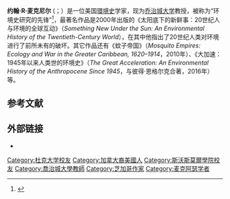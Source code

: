 {{Infobox academic
| honorific_prefix   =
| name               = J. R. McNeill
| honorific_suffix   =
| native_name        = 
| native_name_lang   = 
| image              = 
| image_size         = 
| alt                = 
| caption            = 
| birth_name         = John Robert McNeill
| birth_date         = {{Birth date and age|1954|10|06}}
| birth_place        = 美国[[伊利诺伊州|伊利诺伊州]][[芝加哥|芝加哥]]
| death_date         = <!-- {{Death date and age|YYYY|MM|DD|YYYY|MM|DD}} (DEATH date then BIRTH date)  -->
| death_place        = 
| known_for          =
| spouse             = 
| children           = 
| parents            =  [[威廉·H·麦克尼尔|威廉·H·麦克尼尔]]
| signature          = 
| signature_alt      = 
| era                = 
| language           = 
| discipline         = 历史
| sub_discipline     = [[環境史|環境史]]
| movement           = <!-- Should match the ideological movement or denomination (for religious), "school" of thought etc. (e.g. "Anglican", "Postmodernist", "Socialist" or "Green" etc. -->
| religion           = <!-- Religion should be supported with a citation from a reliable source -->
| denomination       = <!-- Religious denomination should be supported with a citation from a reliable source -->
| education          = 
| alma_mater         = [[斯沃斯莫爾學院|斯沃斯莫爾學院]] <br/> [[杜克大学|杜克大学]]
| thesis_title       = 
| thesis_url         = 
| thesis_year        = 
| doctoral_advisor   =
| doctoral_students  = 
| notable_students   = <!--Only those with WP articles-->
| main_interests     = 
| workplaces         = [[乔治城大学|乔治城大学]]
| notable_works      = 《太阳底下的新鲜事》''Something New Under the Sun''(2000)
| notable_ideas      = 
| influences         = 
| influenced         = <!--Must be referenced from a third party source-->
| awards             = [[Heineken_Prize|Heineken Prize]] (2018)
| website            =
}}
'''约翰·R·麦克尼尔''' ({{Lang-en|John Robert McNeill}}；{{bd|1954年|}}）是一位美国[[環境史|環境史]]学家，现为[[乔治城大学|乔治城大学]]教授，被称为“环境史研究的先锋”<ref name="iken">{{cite news|author1=G. John Ikenberry|authorlink1=John Ikenberry|title=Capsule Review: The Human Web: A Bird's-Eye View of World History|url=https://www.foreignaffairs.com/reviews/capsule-review/2003-05-01/human-web-birds-eye-view-world-history|accessdate=1 February 2018|work=Foreign Affairs|date=May–June 2003}}</ref>，最著名作品是2000年出版的《太阳底下的新鲜事：20世纪人与环境的全球互动》（''Something New Under the Sun: An Environmental History of the Twentieth-Century World''），在其中他指出了20世纪人类对环境进行了前所未有的破坏。其它作品还有《蚊子帝国》（''Mosquito Empires: Ecology and War in the Greater Caribbean, 1620–1914''，2010年）、《大加速：1945年以来人类世的环境史》（''The Great Acceleration: An Environmental History of the Anthropocene Since 1945''，与彼得·恩格尔克合著，2016年）等。

== 参考文献 ==
{{reflist}}

== 外部链接 ==
*{{C-SPAN|John McNeill}}
{{美国历史学会会长}}
{{Authority control}}

{{DEFAULTSORT:McNeill, J. R.}}

[[Category:杜克大学校友|Category:杜克大学校友]]
[[Category:加拿大裔美國人|Category:加拿大裔美國人]]
[[Category:斯沃斯莫爾學院校友|Category:斯沃斯莫爾學院校友]]
[[Category:喬治城大學教師|Category:喬治城大學教師]]
[[Category:芝加哥作家|Category:芝加哥作家]]
[[Category:麦克阿瑟学者|Category:麦克阿瑟学者]]